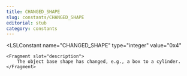 ```yaml
---
title: CHANGED_SHAPE
slug: constants/CHANGED_SHAPE
editorial: stub
category: constants
---
```


<LSLConstant
	name="CHANGED_SHAPE"
	type="integer"
	value="0x4"
>
	<Fragment slot="description">
		The object base shape has changed, e.g., a box to a cylinder.
	</Fragment>
</LSLConstant>

